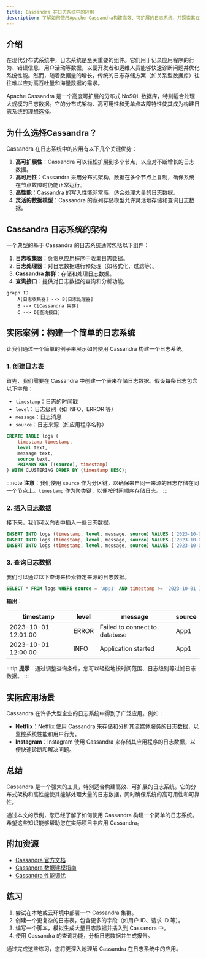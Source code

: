 ```yaml
---
title: Cassandra 在日志系统中的应用
description: 了解如何使用Apache Cassandra构建高效、可扩展的日志系统，并探索其在实际应用中的优势。
---
```


## 介绍

在现代分布式系统中，日志系统是至关重要的组件。它们用于记录应用程序的行为、错误信息、用户活动等数据，以便开发者和运维人员能够快速诊断问题并优化系统性能。然而，随着数据量的增长，传统的日志存储方案（如关系型数据库）往往难以应对高吞吐量和海量数据的需求。

Apache Cassandra 是一个高度可扩展的分布式 NoSQL 数据库，特别适合处理大规模的日志数据。它的分布式架构、高可用性和无单点故障特性使其成为构建日志系统的理想选择。

## 为什么选择Cassandra？

Cassandra 在日志系统中的应用有以下几个关键优势：

1. **高可扩展性**：Cassandra 可以轻松扩展到多个节点，以应对不断增长的日志数据。
2. **高可用性**：Cassandra 采用分布式架构，数据在多个节点上复制，确保系统在节点故障时仍能正常运行。
3. **高性能**：Cassandra 的写入性能非常高，适合处理大量的日志数据。
4. **灵活的数据模型**：Cassandra 的宽列存储模型允许灵活地存储和查询日志数据。

## Cassandra 日志系统的架构

一个典型的基于 Cassandra 的日志系统通常包括以下组件：

1. **日志收集器**：负责从应用程序中收集日志数据。
2. **日志处理器**：对日志数据进行预处理（如格式化、过滤等）。
3. **Cassandra 集群**：存储和处理日志数据。
4. **查询接口**：提供对日志数据的查询和分析功能。

```mermaid
graph TD
    A[日志收集器] --> B[日志处理器]
    B --> C[Cassandra 集群]
    C --> D[查询接口]
```

## 实际案例：构建一个简单的日志系统

让我们通过一个简单的例子来展示如何使用 Cassandra 构建一个日志系统。

### 1. 创建日志表

首先，我们需要在 Cassandra 中创建一个表来存储日志数据。假设每条日志包含以下字段：

- `timestamp`：日志的时间戳
- `level`：日志级别（如 INFO、ERROR 等）
- `message`：日志消息
- `source`：日志来源（如应用程序名称）

```sql
CREATE TABLE logs (
    timestamp timestamp,
    level text,
    message text,
    source text,
    PRIMARY KEY ((source), timestamp)
) WITH CLUSTERING ORDER BY (timestamp DESC);
```

:::note
**注意**：我们使用 `source` 作为分区键，以确保来自同一来源的日志存储在同一个节点上。`timestamp` 作为聚类键，以便按时间顺序存储日志。
:::

### 2. 插入日志数据

接下来，我们可以向表中插入一些日志数据。

```sql
INSERT INTO logs (timestamp, level, message, source) VALUES ('2023-10-01 12:00:00', 'INFO', 'Application started', 'App1');
INSERT INTO logs (timestamp, level, message, source) VALUES ('2023-10-01 12:01:00', 'ERROR', 'Failed to connect to database', 'App1');
INSERT INTO logs (timestamp, level, message, source) VALUES ('2023-10-01 12:02:00', 'INFO', 'User logged in', 'App2');
```

### 3. 查询日志数据

我们可以通过以下查询来检索特定来源的日志数据。

```sql
SELECT * FROM logs WHERE source = 'App1' AND timestamp >= '2023-10-01 12:00:00' AND timestamp <= '2023-10-01 12:02:00';
```

**输出**：

| timestamp           | level | message                     | source |
|---------------------|-------|-----------------------------|--------|
| 2023-10-01 12:01:00 | ERROR | Failed to connect to database | App1   |
| 2023-10-01 12:00:00 | INFO  | Application started         | App1   |

:::tip
**提示**：通过调整查询条件，您可以轻松地按时间范围、日志级别等过滤日志数据。
:::

## 实际应用场景

Cassandra 在许多大型企业的日志系统中得到了广泛应用。例如：

- **Netflix**：Netflix 使用 Cassandra 来存储和分析其流媒体服务的日志数据，以监控系统性能和用户行为。
- **Instagram**：Instagram 使用 Cassandra 来存储其应用程序的日志数据，以便快速诊断和解决问题。

## 总结

Cassandra 是一个强大的工具，特别适合构建高效、可扩展的日志系统。它的分布式架构和高性能使其能够处理大量的日志数据，同时确保系统的高可用性和可靠性。

通过本文的示例，您已经了解了如何使用 Cassandra 构建一个简单的日志系统。希望这些知识能够帮助您在实际项目中应用 Cassandra。

## 附加资源

- [Cassandra 官方文档](https://cassandra.apache.org/doc/latest/)
- [Cassandra 数据建模指南](https://docs.datastax.com/en/dse/6.7/cql/cql/cql_using/useWhenDataModel.html)
- [Cassandra 性能调优](https://docs.datastax.com/en/dse/6.7/dse-admin/datastax_enterprise/operations/opsTuneDse.html)

## 练习

1. 尝试在本地或云环境中部署一个 Cassandra 集群。
2. 创建一个更复杂的日志表，包含更多的字段（如用户 ID、请求 ID 等）。
3. 编写一个脚本，模拟生成大量日志数据并插入到 Cassandra 中。
4. 使用 Cassandra 的查询功能，分析日志数据并生成报告。

通过完成这些练习，您将更深入地理解 Cassandra 在日志系统中的应用。